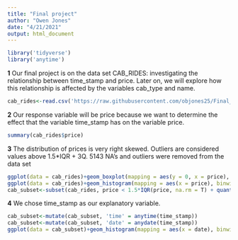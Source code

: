 ```yaml
---
title: "Final project"
author: "Owen Jones"
date: "4/21/2021"
output: html_document
---
```

```r
library('tidyverse')
library('anytime')
```

**1**
Our final project is on the data set CAB_RIDES: investigating the relationship between time_stamp and price. Later on, we will explore how this relationship is affected by the variables cab_type and name. 

```r
cab_rides<-read.csv('https://raw.githubusercontent.com/objones25/Final_Project_QTM_150/master/CAB_RIDES.csv')
```

**2**
Our response variable will be price because we want to determine the effect that the variable time_stamp has on the variable price.

```r
summary(cab_rides$price)
```
**3**
The distribution of prices is very right skewed. Outliers are considered values above 1.5*IQR + 3Q. 5143 NA's and outliers were removed from the data set 
```r
ggplot(data = cab_rides)+geom_boxplot(mapping = aes(y = 0, x = price), outlier.shape = NA, na.rm = T)
ggplot(data = cab_rides)+geom_histogram(mapping = aes(x = price), binwidth = 1, na.rm = T)
cab_subset<-subset(cab_rides, price < 1.5*IQR(price, na.rm = T) + quantile(price, 0.75, na.rm = T))
```

**4**
We chose time_stamp as our explanatory variable.
```r
cab_subset<-mutate(cab_subset, 'time' = anytime(time_stamp))
cab_subset<-mutate(cab_subset, 'date' = anydate(time_stamp))
ggplot(data = cab_subset)+geom_histogram(mapping = aes(x = date), binwidth = 10, na.rm = T)
```